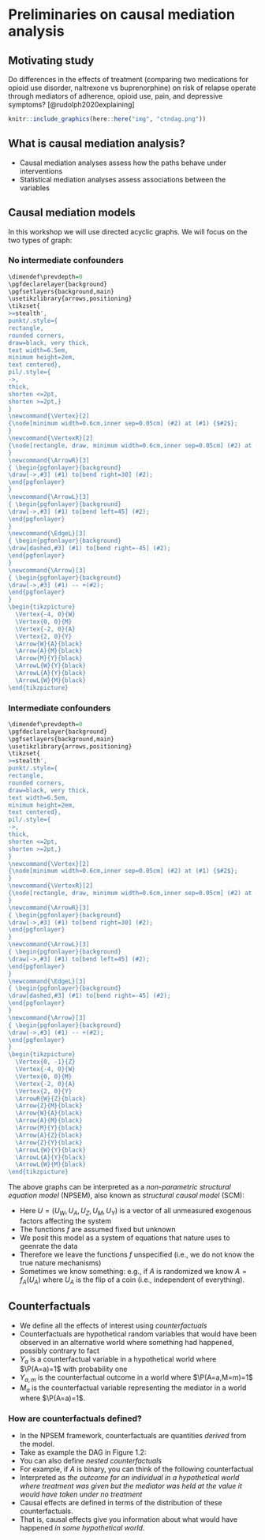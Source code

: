 # Preliminaries on causal mediation analysis {#mediation}

## Motivating study

Do differences in the effects of treatment (comparing two medications for opioid use disorder, naltrexone vs buprenorphine) on risk of relapse operate through  mediators of adherence, opioid use, pain, and depressive symptoms? [@rudolph2020explaining]
<!--
ID: Need to fix format of the following figure
-->

```r
knitr::include_graphics(here::here("img", "ctndag.png"))
```

## What is causal mediation analysis?
<!--
KER: I think the tone can come off as smug sometimes, so I'd like to delete some of this. I also made some edits, but I still think it's worth thinking about what is crucial to include vs not. 
-->
- Causal mediation analyses assess how the paths behave under interventions
- Statistical mediation analyses assess associations between the variables
<!--- Causal mediation analysis is thus useful to understand mechanisms-->

<!--
### An example of a non-causal mediation analysis (product of coefficients)-->
<!--
- Assume you are interested in the effect of a treatment $A$ (naltrexone vs.
  buprenorphine) on an outcome $Y$ (risk of relapse) through mediators $M$
  (adherence, opioid use, pain, depressive symptoms)
- We could fit the following models:
    \begin{align}
      \E(Y\mid A=a) & = \alpha_0 + \alpha_1 a\\
      \E(M\mid A=a) & = \gamma_0 + \gamma_1 a\\
      \E(Y\mid M=m, A=a) & = \beta_0 + \beta_1 m + \beta_2 a
    \end{align}
- The product $(\gamma_1\beta_1)$ has been proposed as a measure of the effect
  of $A$ on $Y$ through $M$
- Causal interpretation problems with this method:
  - What happens if there are confounders of the relation between treatment and
    outcome?
  - What happens if there are confounders of the relation between mediator and
    outcome?
  - What happens if there are confounders of the relation between treatment and
    mediator?
  - What happens if the confounders of mediator and outcome are affected by
    treatment?
### Example:
- Assume we have a pre-treamtment confounder of $Y$ and $M$, denote it with $W$
- For simplicity, assume $A$ is randomized
- We'll generate a really large sample from a data generating mechanism so that
  we are not concerned with sampling errors
```r
n <- 1e7
w <- rnorm(n)
a <- rbinom(n, 1, 0.5)
m <- rnorm(n, w + a)
y <- rnorm(n, w - a)
```
-->

<!--
KER: why are you not conditioning on w? if you don't do that, then the models
are wrong so why is it surprising that you are getting the wrong answer-->
<!--
- Note that the indirect effect (i.e., the effect through $M$) in this example
  is zero
- Let's see what the product of coefficients method would say:
-->
<!--```{r, echo = TRUE, eval = FALSE}
lm_y <- lm(y ~ m + a)
lm_m <- lm(m ~ a)
## product of coefficients
coef(lm_y)[2] * coef(lm_m)[2]
```
-->
<!--
### Statistical issues with this method:
  - Assume the above confounding is not an issue
  - Can I then interpret $(\gamma_1\beta_1)$ as the indirect effect?
  - No: the regression models may be misspecified
-->
## Causal mediation models

In this workshop we will use directed acyclic graphs. We will focus on the two
types of graph:

### No intermediate confounders

```r
\dimendef\prevdepth=0
\pgfdeclarelayer{background}
\pgfsetlayers{background,main}
\usetikzlibrary{arrows,positioning}
\tikzset{
>=stealth',
punkt/.style={
rectangle,
rounded corners,
draw=black, very thick,
text width=6.5em,
minimum height=2em,
text centered},
pil/.style={
->,
thick,
shorten <=2pt,
shorten >=2pt,}
}
\newcommand{\Vertex}[2]
{\node[minimum width=0.6cm,inner sep=0.05cm] (#2) at (#1) {$#2$};
}
\newcommand{\VertexR}[2]
{\node[rectangle, draw, minimum width=0.6cm,inner sep=0.05cm] (#2) at (#1) {$#2$};
}
\newcommand{\ArrowR}[3]
{ \begin{pgfonlayer}{background}
\draw[->,#3] (#1) to[bend right=30] (#2);
\end{pgfonlayer}
}
\newcommand{\ArrowL}[3]
{ \begin{pgfonlayer}{background}
\draw[->,#3] (#1) to[bend left=45] (#2);
\end{pgfonlayer}
}
\newcommand{\EdgeL}[3]
{ \begin{pgfonlayer}{background}
\draw[dashed,#3] (#1) to[bend right=-45] (#2);
\end{pgfonlayer}
}
\newcommand{\Arrow}[3]
{ \begin{pgfonlayer}{background}
\draw[->,#3] (#1) -- +(#2);
\end{pgfonlayer}
}
\begin{tikzpicture}
  \Vertex{-4, 0}{W}
  \Vertex{0, 0}{M}
  \Vertex{-2, 0}{A}
  \Vertex{2, 0}{Y}
  \Arrow{W}{A}{black}
  \Arrow{A}{M}{black}
  \Arrow{M}{Y}{black}
  \ArrowL{W}{Y}{black}
  \ArrowL{A}{Y}{black}
  \ArrowL{W}{M}{black}
\end{tikzpicture}
```

### Intermediate confounders

```r
\dimendef\prevdepth=0
\pgfdeclarelayer{background}
\pgfsetlayers{background,main}
\usetikzlibrary{arrows,positioning}
\tikzset{
>=stealth',
punkt/.style={
rectangle,
rounded corners,
draw=black, very thick,
text width=6.5em,
minimum height=2em,
text centered},
pil/.style={
->,
thick,
shorten <=2pt,
shorten >=2pt,}
}
\newcommand{\Vertex}[2]
{\node[minimum width=0.6cm,inner sep=0.05cm] (#2) at (#1) {$#2$};
}
\newcommand{\VertexR}[2]
{\node[rectangle, draw, minimum width=0.6cm,inner sep=0.05cm] (#2) at (#1) {$#2$};
}
\newcommand{\ArrowR}[3]
{ \begin{pgfonlayer}{background}
\draw[->,#3] (#1) to[bend right=30] (#2);
\end{pgfonlayer}
}
\newcommand{\ArrowL}[3]
{ \begin{pgfonlayer}{background}
\draw[->,#3] (#1) to[bend left=45] (#2);
\end{pgfonlayer}
}
\newcommand{\EdgeL}[3]
{ \begin{pgfonlayer}{background}
\draw[dashed,#3] (#1) to[bend right=-45] (#2);
\end{pgfonlayer}
}
\newcommand{\Arrow}[3]
{ \begin{pgfonlayer}{background}
\draw[->,#3] (#1) -- +(#2);
\end{pgfonlayer}
}
\begin{tikzpicture}
  \Vertex{0, -1}{Z}
  \Vertex{-4, 0}{W}
  \Vertex{0, 0}{M}
  \Vertex{-2, 0}{A}
  \Vertex{2, 0}{Y}
  \ArrowR{W}{Z}{black}
  \Arrow{Z}{M}{black}
  \Arrow{W}{A}{black}
  \Arrow{A}{M}{black}
  \Arrow{M}{Y}{black}
  \Arrow{A}{Z}{black}
  \Arrow{Z}{Y}{black}
  \ArrowL{W}{Y}{black}
  \ArrowL{A}{Y}{black}
  \ArrowL{W}{M}{black}
\end{tikzpicture}
```

The above graphs can be interpreted as a _non-parametric structural equation model_
(NPSEM), also known as _structural causal model_ (SCM):

\begin{align}
  W & = f_W(U_W)\\
  A & = f_A(W, U_A)\\
  Z & = f_Z(W, A, U_Z)\\
  M & = f_M(W, A, Z, U_M)\\
  Y & = f_Y(W, A, Z, M, U_Y)
\end{align}

- Here $U=(U_W, U_A, U_Z, U_M, U_Y)$ is a vector of all unmeasured exogenous
  factors affecting the system
- The functions $f$ are assumed fixed but unknown
- We posit this model as a system of equations that nature uses to geenrate the
  data
- Therefore we leave the functions $f$ unspecified (i.e., we do not know the
  true nature mechanisms)
- Sometimes we know something: e.g., if $A$ is randomized we know $A=f_A(U_A)$
  where $U_A$ is the flip of a coin (i.e., independent of everything).

## Counterfactuals

- We define all the effects of interest using _counterfactuals_
- Counterfactuals are hypothetical random variables that would have been
  observed in an alternative world where something had happened, possibly
  contrary to fact <!--we would be able to perform interventions on the
  random variables of interest-->
- $Y_a$ is a counterfactual variable in a hypothetical world where $\P(A=a)=1$
  with probability one
- $Y_{a,m}$ is the counterfactual outcome in a world where $\P(A=a,M=m)=1$
- $M_a$ is the counterfactual variable representing the mediator in a world
  where $\P(A=a)=1$.

### How are counterfactuals defined?

<!-- - You can use counterfactual variables as _primitives_ -->
- In the NPSEM framework, counterfactuals are quantities _derived_ from the
  model.
- Take as example the DAG in Figure 1.2:
  \begin{align}
    Y_a  &= f_Y(W, a, Z_a, M_a, U_Y)\\
    Y_{a,m}  &= f_Y(W, a, Z_a, m, U_Y)\\
    M_a  &= f_M(W, a, Z_a, U_M)
  \end{align}
- You can also define _nested counterfactuals_
- For example, if $A$ is binary, you can think of the following counterfactual
  \begin{equation*}
    Y_{1, M_0} = f_Y(W, 1, Z_1, M_0, U_Y)
  \end{equation*}
- Interpreted as _the outcome for an individual in a hypothetical world where
  treatment was given but the mediator was held at the value it would have
  taken under no treatment_
- Causal effects are defined in terms of the distribution of these
  counterfactuals.
- That is, causal effects give you information about what would have happened
  _in some hypothetical world_.
